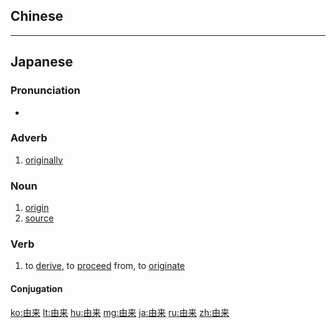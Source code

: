 {{also|由來}}
==Chinese==
{{zh-see|由來}}

----

==Japanese==
{{ja-kanjitab|ゆ|らい}}

===Pronunciation===
* {{ja-pron|ゆらい|yomi=o}}

===Adverb===
{{ja-pos|adverb|ゆらい|kyu=由來}}

# [[originally]]

===Noun===
{{ja-noun|ゆらい|kyu=由來}}

# [[origin]]
# [[source]]

===Verb===
{{ja-verb-suru|tr=intrans|ゆらい|kyu=由來}}

# to [[derive]], to [[proceed]] from, to [[originate]]

====Conjugation====
{{ja-suru|ゆらい}}

[[ko:由来]]
[[lt:由来]]
[[hu:由来]]
[[mg:由来]]
[[ja:由来]]
[[ru:由来]]
[[zh:由来]]